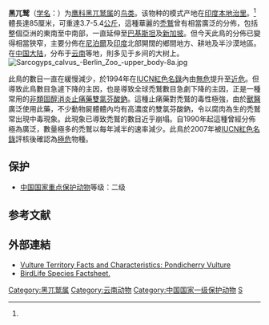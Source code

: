 {{NoteTA|G1=LS}}
{{Speciesbox
| name = 黑兀鹫
| status = CR
| status_system = iucn3.1
| status_ref = <ref name=iucn>{{IUCN2007 | assessors = [[BirdLife_International|BirdLife International]] | year = 2007 | title = Sarcogyps calvus | id = 19903 | downloaded = 2009年12月25日}}</ref>
| image = Red-headed-Vulture.jpg
| image_width = 300px
| genus = Sarcogyps
| species = calvus
| authority = ([[Scopoli|Scopoli]], 1786)<ref name='id1563'>{{cite web| url =http://www.bioinfo.cn/db05/BjdwSpecies.php?action=view&id=1563| title =黑兀鹫| work =《中国动物物种编目数据库》| publisher =中国科学院微生物研究所| author =中国科学院动物研究所| accessdate =2009-04-04| deadurl =yes| archiveurl =https://web.archive.org/web/20160305032915/http://www.bioinfo.cn/db05/BjdwSpecies.php?action=view&id=1563| archivedate =2016-03-05}}</ref>
}}

'''黑兀鹫'''（[[学名|学名]]：{{lang|la|''Sarcogyps calvus''}}）为[[鹰科|鹰科]][[黑兀鹫属|黑兀鹫属]]的[[鸟类|鸟类]]。该物种的模式产地在[[印度|印度]][[本地治里|本地治里]]。<ref name='id1563'/>體長達85厘米，可重達3.7-5.4[[公斤|公斤]]，這種華麗的[[禿鷲|禿鷲]]曾有相當廣泛的分佈，包括整個亞洲的東南至中南部，一直延伸至[[巴基斯坦|巴基斯坦]]及[[新加坡|新加坡]]。但今天此鳥的分佈已變得相當狹窄，主要分佈在[[尼泊爾|尼泊爾]]及[[印度|印度]]北部開闊的鄉間地方、耕地及半沙漠地區。在[[中国大陆|中国大陆]]，分布于[[云南|云南]]等地，則多见于乡间的大树上。
[[File:Sarcogyps_calvus_-Berlin_Zoo_-upper_body-8a.jpg|upright]]

此鳥的數目一直在緩慢減少，於1994年在[[IUCN紅色名錄|IUCN紅色名錄]]內由[[無危|無危]]提升至[[近危|近危]]。但導致此鳥數目急遽下降的主因，也是導致全球禿鷲數目急劇下降的主因，正是一種常用的[[非類固醇消炎止痛藥|非類固醇消炎止痛藥]][[雙氯芬酸鈉|雙氯芬酸鈉]]。這種止痛藥對禿鷲的毒性極強，由於[[獸醫|獸醫]]廣泛使用此藥，不少動物屍體體內均有高濃度的雙氯芬酸鈉，令以腐肉為生的禿鷲常出現中毒現象。此現象已導致禿鷲的數目近乎崩塌。自1990年起這種曾經分佈極為廣泛，數量極多的禿鷲以每年減半的速率減少。此鳥於2007年被[[IUCN紅色名錄|IUCN紅色名錄]]評核後確認為[[極危|極危]]物種。

==保护==
*[[中國國家重點保護野生動物名錄|中国国家重点保护动物]]等级：二级

== 参考文献 ==
{{reflist}}

==外部連結==
*[http://www.vulture-territory.com/pondicherry.html Vulture Territory Facts and Characteristics: Pondicherry Vulture]{{Wayback|url=http://www.vulture-territory.com/pondicherry.html |date=20100205053632 }}
*[http://www.birdlife.org/datazone/species/index.html?action=SpcHTMDetails.asp&sid=3383&m=0 BirdLife Species Factsheet.]{{Wayback|url=http://www.birdlife.org/datazone/species/index.html?action=SpcHTMDetails.asp&sid=3383&m=0 |date=20090102223718 }}
{{Taxonbar|from=Q628068}}

[[Category:黑兀鹫属|Category:黑兀鹫属]]
[[Category:云南动物|Category:云南动物]]
[[Category:中国国家一级保护动物|Category:中国国家一级保护动物]]
[[Category:1786年描述的鸟类|S]]